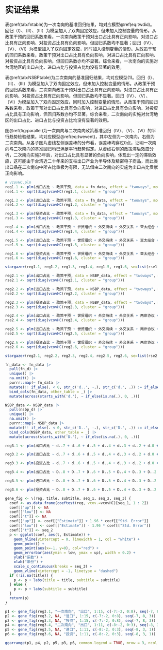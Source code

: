# 实证结果

表\@ref(tab:fntable)为一次南向的基准回归结果，均对应模型\@ref(eq:twdid)。回归（I）、（II）、（III）为模型加入了双向固定效应，但未加入控制变量的情形。从政策干预的回归系数来看，一次南向政策干预对出口占比具有正向影响，对进口占比具有正向影响、对投资占比具有负向影响，但回归系数均不显著；回归（IV）、（V）、（VI）为模型加入了双向固定效应，同时加入控制变量的情形。从政策干预的回归系数来看，政策干预对出口占比具有负向影响，对进口占比具有正向影响、对投资占比具有负向影响，但回归系数亦均不显著。综合来看，一次南向的实施对台湾地区的出口占比、进口占比与投资占比均没有显著的效用。

表\@ref(tab:NSBPtable)为二次南向的基准回归结果，均对应模型(1)。回归（I）、（II）、（III）为模型加入了双向固定效应，但未加入控制变量的情形。从政策干预的回归系数来看，二次南向政策干预对出口占比具有正向影响，对进口占比具有正向影响、对投资占比具有正向影响，但回归系数均不显著。回归（IV）、（V）、（VI）为模型加入了双向固定效应，同时加入控制变量的情形。从政策干预的回归系数来看，政策干预对出口占比具有负向影响，对进口占比具有负向影响、对投资占比具有正向影响，但回归系数亦均不显著。综合来看，二次南向的实施对台湾地区的出口占比、进口占比与投资占比均没有显著的效用。

图\@ref(fig:parallel)为一次南向与二次南向政策基准回归（IV）、（V）、（VI）的平行趋势检验结果，均对应模型\@ref(eq:twevent)，其中左侧为一次南向，右侧为二次南向。从各子图片虚线左侧误差棒的分布看，误差棒均穿过0点，证明一次南向与二次南向的基准回归均已满足平行趋势假定。从虚线右侧的政策滞后效应分析，二次南向实施3年后，对出口占比具有显著的负向影响，体现出一定的滞后效应，这可能由于台湾近二十年来的支柱出口产业为半导体及精密电子商品，而此类出口品在二次南向中所占比重极为有限，无法借由二次南向的实施为出口占比贡献正向影响。

```r

# vcovHC.plm
reg1.1 <- plm(出口占比 ~ 政策干预, data = fn_data, effect = "twoways", model="within", index =  c("State", "Year"))
rse1.1 <- sqrt(diag(vcovHC(reg1.1, cluster = "group")))

reg1.2 <- plm(进口占比 ~ 政策干预, data = fn_data, effect = "twoways", model="within", index =  c("State", "Year"))
rse1.2 <- sqrt(diag(vcovHC(reg1.2, cluster = "group")))

reg1.3 <- plm(投资占比 ~ 政策干预, data = fn_data, effect = "twoways", model="within", index =  c("State", "Year"))
rse1.3 <- sqrt(diag(vcovHC(reg1.3, cluster = "group")))

reg1.4 <- plm(出口占比 ~ 政策干预 + 世贸组织 + 外交持续 + 外交关系 + 亚太经合 + 开放度 + 人口 + 生产总值, data = fn_data, effect = "twoways", model="within", index= c("State", "Year"))
rse1.4 <- sqrt(diag(vcovHC(reg1.4, cluster = "group")))

reg1.5 <- plm(进口占比 ~ 政策干预 + 世贸组织 + 外交持续 + 外交关系 + 亚太经合 + 开放度 + 人口 + 生产总值, data = fn_data, effect = "twoways", model="within", index= c("State", "Year"))
rse1.5 <- sqrt(diag(vcovHC(reg1.5, cluster = "group")))

reg1.6 <- plm(投资占比 ~ 政策干预 + 世贸组织 + 外交持续 + 外交关系 + 亚太经合 + 开放度 + 人口 + 生产总值, data = fn_data, effect = "twoways", model="within", index= c("State", "Year"))
rse1.6 <- sqrt(diag(vcovHC(reg1.6, cluster = "group")))

stargazer(reg1.1, reg1.2, reg1.3, reg1.4, reg1.5, reg1.6, se=list(rse1.1, rse1.2, rse1.3, rse1.4, rse1.5, rse1.6), type = "latex", no.space=TRUE, omit.stat=c("f", "adj.rsq"), label = "tab:fntable", title = "一次南向基准回归", dep.var.caption = "被解释变量", notes.label = "备注：", header=FALSE, add.lines=list(c('时间固定效应', '是','是', '是','是', '是','是'), c('个体固定效应', '是','是', '是','是', '是','是')), notes = "标准误已经过聚类调整")
```


```r

reg2.1 <- plm(出口占比 ~ 政策干预, data = NSBP_data, effect = "twoways", model="within", index =  c("State", "Year"))
rse2.1 <- sqrt(diag(vcovHC(reg2.1, cluster = "group")))

reg2.2 <- plm(进口占比 ~ 政策干预, data = NSBP_data, effect = "twoways", model="within", index =  c("State", "Year"))
rse2.2 <- sqrt(diag(vcovHC(reg2.2, cluster = "group")))

reg2.3 <- plm(投资占比 ~ 政策干预, data = NSBP_data, effect = "twoways", model="within", index =  c("State", "Year"))
rse2.3 <- sqrt(diag(vcovHC(reg2.3, cluster = "group")))

reg2.4 <- plm(出口占比 ~ 政策干预 + 世贸组织 + 外交持续 + 外交关系 + 两岸协议 + 自贸协定 + 开放度 + 人口 + 生产总值, data = NSBP_data, effect = "twoways", model="within", index= c("State", "Year"))
rse2.4 <- sqrt(diag(vcovHC(reg2.4, cluster = "group")))

reg2.5 <- plm(进口占比 ~ 政策干预 + 世贸组织 + 外交持续 + 外交关系 + 两岸协议 + 自贸协定 + 开放度 + 人口 + 生产总值, data = NSBP_data, effect = "twoways", model="within", index= c("State", "Year"))
rse2.5 <- sqrt(diag(vcovHC(reg2.5, cluster = "group")))

reg2.6 <- plm(投资占比 ~ 政策干预 + 世贸组织 + 外交持续 + 外交关系 + 两岸协议 + 自贸协定 + 开放度 + 人口 + 生产总值, data = NSBP_data, effect = "twoways", model="within", index= c("State", "Year"))
rse2.6 <- sqrt(diag(vcovHC(reg2.6, cluster = "group")))

stargazer(reg2.1, reg2.2, reg2.3, reg2.4, reg2.5, reg2.6, se=list(rse2.1, rse2.2, rse2.3, rse2.4, rse2.5, rse2.6), type = "latex", no.space=TRUE, omit.stat=c("f", "adj.rsq"), label = "tab:NSBPtable", title = "二次南向基准回归", dep.var.caption = "被解释变量", notes.label = "备注：", header=FALSE, add.lines=list(c('时间固定效应', '是','是', '是','是', '是','是'), c('个体固定效应', '是','是', '是','是', '是','是')), notes = "标准误已经过聚类调整")

```


```r

fn_data <- fn_data |> 
  pull(fn_d) |> 
  unique() |> 
  na.omit() |> 
  purrr::map(~ fn_data |> 
  mutate(!! if_else(. < 0, str_c('d..', -.), str_c('d.', .)) := if_else(. == fn_d, 1, 0), .keep = "none")) |> 
  bind_cols(fn_data, other_table = _) |> 
  mutate(across(starts_with('d.'), ~ if_else(is.na(.), 0, .)))

NSBP_data <- NSBP_data |> 
  pull(nsbp_d) |> 
  unique() |> 
  na.omit() |> 
  purrr::map(~ NSBP_data |>
  mutate(!! if_else(. < 0, str_c('D..', -.), str_c('D.', .)) := if_else(. == nsbp_d, 1, 0), .keep = "none")) |> 
  bind_cols(NSBP_data, other_table = _) |> 
  mutate(across(starts_with('D.'), ~ if_else(is.na(.), 0, .)))

reg3.1 <- plm(出口占比 ~ d..7 + d..6 + d..5 + d..4 + d..3 + d..2 + d.0 + d.1 + d.2 + d.3 + d.4 + d.5 + d.6 + d.7 + d.8 + 世贸组织 + 外交持续 + 外交关系 + 亚太经合 + 开放度 + 人口 + 生产总值, data = fn_data, effect = "twoways", model="within", index = c("State", "Year"))

reg3.2 <- plm(进口占比 ~ d..7 + d..6 + d..5 + d..4 + d..3 + d..2 + d.0 + d.1 + d.2 + d.3 + d.4 + d.5 + d.6 + d.7 + d.8 + 世贸组织 + 外交持续 + 外交关系 + 亚太经合 + 开放度 + 人口 + 生产总值, data = fn_data, effect = "twoways", model="within", index = c("State", "Year"))

reg3.3 <- plm(投资占比 ~ d..7 + d..6 + d..5 + d..4 + d..3 + d..2 + d.0 + d.1 + d.2 + d.3 + d.4 + d.5 + d.6 + d.7 + d.8 + 世贸组织 + 外交持续 + 外交关系 + 亚太经合 + 开放度 + 人口 + 生产总值, data = fn_data, effect = "twoways", model="within", index = c("State", "Year"))

reg3.4 <- plm(出口占比 ~ D..8 + D..7 + D..6 + D..5 + D..4 + D..3 + D..2 + D.0 + D.1 + D.2 + D.3 + 世贸组织 + 外交持续 + 外交关系 + 两岸协议 + 自贸协定 + 开放度 + 人口 + 生产总值, data = NSBP_data, effect = "twoways", model="within", index = c("State", "Year"))

reg3.5 <- plm(进口占比 ~ D..8 + D..7 + D..6 + D..5 + D..4 + D..3 + D..2 + D.0 + D.1 + D.2 + D.3 + 世贸组织 + 外交持续 + 外交关系 + 两岸协议 + 自贸协定 + 开放度 + 人口 + 生产总值, data = NSBP_data, effect = "twoways", model="within", index = c("State", "Year"))

reg3.6 <- plm(投资占比 ~ D..8 + D..7 + D..6 + D..5 + D..4 + D..3 + D..2 + D.0 + D.1 + D.2 + D.3 + 世贸组织 + 外交持续 + 外交关系 + 两岸协议 + 自贸协定 + 开放度+ 人口 + 生产总值, data = NSBP_data, effect = "twoways", model="within", index = c("State", "Year"))

gene_fig <- \(reg, title, subtitle, seq_1, seq_2, seq_3) {
  coef <- as.data.frame(coeftest(reg, vcov.=vcovHC)[seq_1, 1 : 2])
  coef[["up"]] <- NA
  coef[["low"]] <- NA
  coef[["t"]] <- NA
  coef[["up"]] <- coef[["Estimate"]] + 1.96 * coef[["Std. Error"]]
  coef[["low"]] <- coef[["Estimate"]] - 1.96 * coef[["Std. Error"]]
  coef[["t"]] <- seq_2
  p <- ggplot(coef, aes(t, Estimate)) +
    geom_hline(yintercept = 0, linewidth = 1, col = "white") +
    geom_point() +
    geom_point(aes(x=-1, y=0), col="red") +
    geom_errorbar(aes(ymin = low, ymax = up), width = 0.2) +
    ylab("系数") +
    xlab("年份") +
    scale_x_continuous(breaks = seq_3) +
    geom_vline(xintercept = -1, linetype = "dashed")
  if (!is.na(title)) {
    p <- p + labs(title = title, subtitle = subtitle) 
  } else {
    p <- p + labs(subtitle = subtitle) 
  }
  return(p)
}

p1 <- gene_fig(reg3.1, "一次南向", "出口", 1:15, c(-7:-2, 0:8), seq(-7, 8, 3))
p2 <- gene_fig(reg3.2, NA, "进口", 1:15, c(-7:-2, 0:8), seq(-7, 8, 3))
p3 <- gene_fig(reg3.3, NA, "投资", 1:15, c(-7:-2, 0:8), seq(-7, 8, 3))
p4 <- gene_fig(reg3.4, "二次南向", "出口", 1:11, c(-8:-2, 0:3), seq(-8, 3, 1))
p5 <- gene_fig(reg3.5, NA, "进口", 1:11, c(-8:-2, 0:3), seq(-8, 3, 1))
p6 <- gene_fig(reg3.6, NA, "投资", 1:11, c(-8:-2, 0:3), seq(-8, 3, 1))

ggarrange(p1, p4, p2, p5, p3, p6, common.legend = TRUE, nrow = 3, ncol = 2, legend = "top")
```





